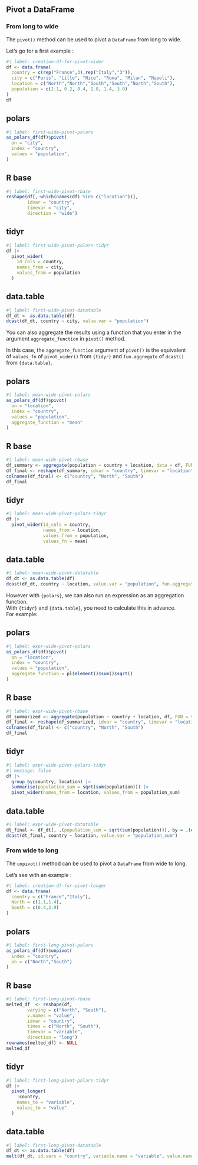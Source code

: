 ## Pivot a DataFrame

### From long to wide

The `pivot()` method can be used to pivot a `DataFrame` from long to wide.  

Let's go for a first example :  

```r
#| label: creation-df-for-pivot-wider
df <- data.frame(
  country = c(rep("France",3),rep("Italy","3")),
  city = c("Paris", "Lille", "Nice", "Roma", "Milan", "Napoli"),
  location = c("North","North","South","South","North","South"),
  population = c(2.1, 0.2, 0.4, 2.8, 1.4, 3.0)
)
df
```


::: {.panel-tabset}
## polars

```r
#| label: first-wide-pivot-polars
as_polars_df(df)$pivot(
  on = "city",
  index = "country", 
  values = "population", 
)
```

## R base
```r
#| label: first-wide-pivot-rbase
reshape(df[,-which(names(df) %in% c("location"))], 
        idvar = "country", 
        timevar = "city", 
        direction = "wide")
```

## tidyr

```r
#| label: first-wide-pivot-polars-tidyr
df |>
  pivot_wider(
    id_cols = country,
    names_from = city,
    values_from = population
  )
```

## data.table

```r
#| label: first-wide-pivot-datatable
df_dt <- as.data.table(df)
dcast(df_dt, country ~ city, value.var = "population")
```
:::

You can also aggregate the results using a function that you enter in the argument `aggregate_function` in `pivot()` method.  

In this case, the `aggregate_function` argument of `pivot()` is the equivalent of `values_fn` of `pivot_wider()` from `{tidyr}` and `fun.aggregate` of `dcast()` from `{data.table}`.

::: {.panel-tabset}
## polars

```r
#| label: mean-wide-pivot-polars
as_polars_df(df)$pivot(
  on = "location",
  index = "country", 
  values = "population",
  aggregate_function = "mean"
)
```

## R base
```r
#| label: mean-wide-pivot-rbase
df_summary <- aggregate(population ~ country + location, data = df, FUN = mean)
df_final <- reshape(df_summary, idvar = "country", timevar = "location", direction = "wide")
colnames(df_final) <- c("country", "North", "South")
df_final
```

## tidyr

```r
#| label: mean-wide-pivot-polars-tidyr
df |>
  pivot_wider(id_cols = country,
              names_from = location, 
              values_from = population, 
              values_fn = mean)
```

## data.table

```r
#| label: mean-wide-pivot-datatable
df_dt <- as.data.table(df)
dcast(df_dt, country ~ location, value.var = "population", fun.aggregate = mean)
```
:::

However with `{polars}`, we can also run an expression as an aggregation function.  
With `{tidyr}` and `{data.table}`, you need to calculate this in advance.  
For example:

::: {.panel-tabset}
## polars

```r
#| label: expr-wide-pivot-polars
as_polars_df(df)$pivot(
  on = "location",
  index = "country", 
  values = "population",
  aggregate_function = pl$element()$sum()$sqrt()
)
```

## R base
```r
#| label: expr-wide-pivot-rbase
df_summarized <- aggregate(population ~ country + location, df, FUN = function(x) sqrt(sum(x)))
df_final <- reshape(df_summarized, idvar = "country", timevar = "location", direction = "wide")
colnames(df_final) <- c("country", "North", "South")
df_final
```

## tidyr

```r
#| label: expr-wide-pivot-polars-tidyr
#| message: false
df |>
  group_by(country, location) |>
  summarise(population_sum = sqrt(sum(population))) |>
  pivot_wider(names_from = location, values_from = population_sum)
```

## data.table

```r
#| label: expr-wide-pivot-datatable
dt_final <- df_dt[, .(population_sum = sqrt(sum(population))), by = .(country, location)]
dcast(dt_final, country ~ location, value.var = "population_sum")
```
:::

### From wide to long

The `unpivot()` method can be used to pivot a `DataFrame` from wide to long.  

Let's see with an example :  

```r
#| label: creation-df-for-pivot-longer
df <- data.frame(
  country = c("France","Italy"),
  North = c(1.1,1.4),
  South = c(0.4,2.9)
)
```


::: {.panel-tabset}
## polars

```r
#| label: first-long-pivot-polars
as_polars_df(df)$unpivot(
  index = "country",
  on = c("North","South")
)
```

## R base
```r
#| label: first-long-pivot-rbase
melted_df  <- reshape(df, 
        varying = c("North", "South"), 
        v.names = "value", 
        idvar = "country", 
        times = c("North", "South"), 
        timevar = "variable", 
        direction = "long")
rownames(melted_df) <- NULL
melted_df
```

## tidyr

```r
#| label: first-long-pivot-polars-tidyr
df |>
  pivot_longer(
    !country,
    names_to = "variable",
    values_to = "value"
  )
```

## data.table

```r
#| label: first-long-pivot-datatable
df_dt <- as.data.table(df)
melt(df_dt, id.vars = "country", variable.name = "variable", value.name = "value")
```
:::